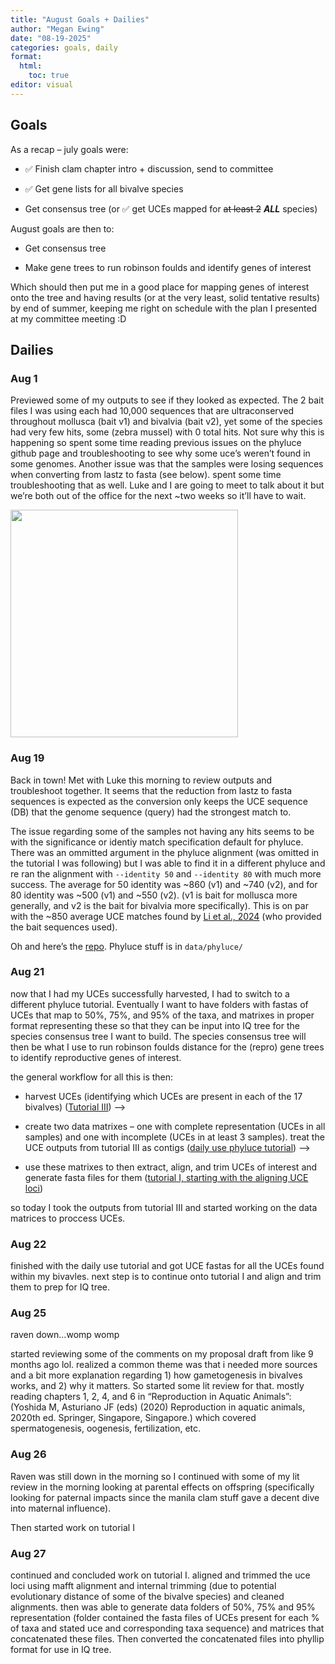 ```yaml
---
title: "August Goals + Dailies"
author: "Megan Ewing"
date: "08-19-2025"
categories: goals, daily
format: 
  html:
    toc: true
editor: visual
---
```


## Goals

As a recap – july goals were:

-   ✅ Finish clam chapter intro + discussion, send to committee

-   ✅ Get gene lists for all bivalve species

-   Get consensus tree (or ✅ get UCEs mapped for ~~at least 2~~ ***ALL*** species)

August goals are then to:

-   Get consensus tree

-   Make gene trees to run robinson foulds and identify genes of interest

Which should then put me in a good place for mapping genes of interest onto the tree and having results (or at the very least, solid tentative results) by end of summer, keeping me right on schedule with the plan I presented at my committee meeting :D

## Dailies

### Aug 1

Previewed some of my outputs to see if they looked as expected. The 2 bait files I was using each had 10,000 sequences that are ultraconserved throughout mollusca (bait v1) and bivalvia (bait v2), yet some of the species had very few hits, some (zebra mussel) with 0 total hits. Not sure why this is happening so spent some time reading previous issues on the phyluce github page and troubleshooting to see why some uce's weren't found in some genomes. Another issue was that the samples were losing sequences when converting from lastz to fasta (see below). spent some time troubleshooting that as well. Luke and I are going to meet to talk about it but we're both out of the office for the next \~two weeks so it'll have to wait.

![](images/Screenshot%202025-08-19%20at%204.44.21%20PM.png){width="364"}

### Aug 19

Back in town! Met with Luke this morning to review outputs and troubleshoot together. It seems that the reduction from lastz to fasta sequences is expected as the conversion only keeps the UCE sequence (DB) that the genome sequence (query) had the strongest match to.

The issue regarding some of the samples not having any hits seems to be with the significance or identiy match specification default for phyluce. There was an ommitted argument in the phyluce alignment (was omitted in the tutorial I was following) but I was able to find it in a different phyluce and re ran the alignment with `--identity 50` and `--identity 80` with much more success. The average for 50 identity was \~860 (v1) and \~740 (v2), and for 80 identity was \~500 (v1) and \~550 (v2). (v1 is bait for mollusca more generally, and v2 is the bait for bivalvia more specifically). This is on par with the \~850 average UCE matches found by [Li et al., 2024](https://datadryad.org/dataset/doi:10.5061/dryad.m63xsj48g#readme) (who provided the bait sequences used).

Oh and here's the [repo](https://github.com/meganewing/bivalve_gametogenesis). Phyluce stuff is in `data/phyluce/`

### Aug 21

now that I had my UCEs successfully harvested, I had to switch to a different phyluce tutorial. Eventually I want to have folders with fastas of UCEs that map to 50%, 75%, and 95% of the taxa, and matrixes in proper format representing these so that they can be input into IQ tree for the species consensus tree I want to build. The species consensus tree will then be what I use to run robinson foulds distance for the (repro) gene trees to identify reproductive genes of interest.

the general workflow for all this is then:

-   harvest UCEs (identifying which UCEs are present in each of the 17 bivalves) ([Tutorial III](https://phyluce.readthedocs.io/en/latest/tutorials/tutorial-3.html)) –\>

-   create two data matrixes – one with complete representation (UCEs in all samples) and one with incomplete (UCEs in at least 3 samples). treat the UCE outputs from tutorial III as contigs ([daily use phyluce tutorial](https://phyluce.readthedocs.io/en/latest/daily-use/daily-use-3-uce-processing.html#extracting-fasta-data-using-the-data-matrix-configuration-file)) –\>

-   use these matrixes to then extract, align, and trim UCEs of interest and generate fasta files for them ([tutorial I, starting with the aligning UCE loci](https://phyluce.readthedocs.io/en/latest/tutorials/tutorial-1.html#aligning-uce-loci))

so today I took the outputs from tutorial III and started working on the data matrices to proccess UCEs.

### Aug 22

finished with the daily use tutorial and got UCE fastas for all the UCEs found within my bivavles. next step is to continue onto tutorial I and align and trim them to prep for IQ tree.

### Aug 25

raven down...womp womp

started reviewing some of the comments on my proposal draft from like 9 months ago lol. realized a common theme was that i needed more sources and a bit more explanation regarding 1) how gametogenesis in bivalves works, and 2) why it matters. So started some lit review for that. mostly reading chapters 1, 2, 4, and 6 in "Reproduction in Aquatic Animals": (Yoshida M, Asturiano JF (eds) (2020) Reproduction in aquatic animals, 2020th ed. Springer, Singapore, Singapore.) which covered spermatogenesis, oogenesis, fertilization, etc.

### Aug 26

Raven was still down in the morning so I continued with some of my lit review in the morning looking at parental effects on offspring (specifically looking for paternal impacts since the manila clam stuff gave a decent dive into maternal influence).

Then started work on tutorial I

### Aug 27

continued and concluded work on tutorial I. aligned and trimmed the uce loci using mafft alignment and internal trimming (due to potential evolutionary distance of some of the bivalve species) and cleaned alignments. then was able to generate data folders of 50%, 75% and 95% representation (folder contained the fasta files of UCEs present for each % of taxa and stated uce and corresponding taxa sequence) and matrices that concatenated these files. Then converted the concatenated files into phyllip format for use in IQ tree.
